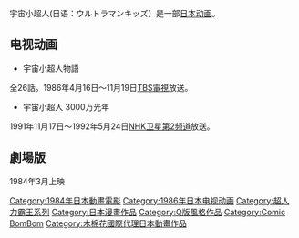 {{unreferenced|time=2013-11-17T12:37:15+00:00}}
宇宙小超人(日语：ウルトラマンキッズ）是一部[[日本|日本]][[动画|动画]]。
==电视动画==
*宇宙小超人物語 
全26話。1986年4月16日～11月19日[[TBS電視|TBS電視]]放送。 
*宇宙小超人 3000万光年 
1991年11月17日～1992年5月24日[[NHK卫星第2频道|NHK卫星第2频道]]放送。

==劇場版==
1984年3月上映

{{奥特系列}}
{{DEFAULTSORT:ultraman kids}}
[[Category:1984年日本動畫電影|Category:1984年日本動畫電影]]
[[Category:1986年日本电视动画|Category:1986年日本电视动画]]
[[Category:超人力霸王系列|Category:超人力霸王系列]]
[[Category:日本漫畫作品|Category:日本漫畫作品]]
[[Category:Q版風格作品|Category:Q版風格作品]]
[[Category:Comic_BomBom|Category:Comic BomBom]]
[[Category:木棉花國際代理日本動畫作品|Category:木棉花國際代理日本動畫作品]]